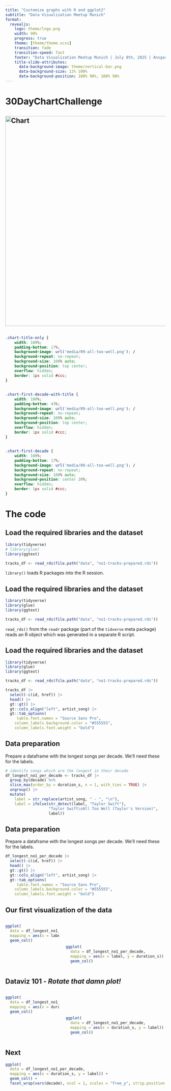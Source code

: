 ```yaml
---
title: "Customize graphs with R and ggplot2"
subtitle: "Data Visualization Meetup Munich"
format: 
  revealjs:
    logo: theme/logo.png
    width: 90%
    progress: true
    theme: [theme/theme.scss]
    transition: fade
    transition-speed: fast
    footer: "Data Visualization Meetup Munich | July 8th, 2025 | Ansgar Wolsing"
    title-slide-attributes:
      data-background-image: theme/vertical-bar.png
      data-background-size: 12% 100%
      data-background-position: 100% 98%, 100% 98%
---
```


# 30DayChartChallenge

## ![Chart](media/09-all-too-well.png){height=660px}{.center}

##

<div class="chart-title-only"></div>

```css

.chart-title-only {
    width: 100%; 
    padding-bottom: 17%; 
    background-image: url('media/09-all-too-well.png'); /
    background-repeat: no-repeat;
    background-size: 100% auto; 
    background-position: top center;  
    overflow: hidden;
    border: 1px solid #ccc; 
}

```


## {transition=fade}

<div class="chart-first-decade-with-title"></div>

```css

.chart-first-decade-with-title {
    width: 100%; 
    padding-bottom: 43%; 
    background-image: url('media/09-all-too-well.png'); /
    background-repeat: no-repeat;
    background-size: 100% auto; 
    background-position: top center;  
    overflow: hidden;
    border: 1px solid #ccc; 
}

```


## 

<div class="chart-first-decade"></div>

```css

.chart-first-decade {
    width: 100%; 
    padding-bottom: 17%; 
    background-image: url('media/09-all-too-well.png'); /
    background-repeat: no-repeat;
    background-size: 100% auto; 
    background-position: center 20%;  
    overflow: hidden;
    border: 1px solid #ccc; 
}

```

# The code


## Load the required libraries and the dataset

```r

library(tidyverse)
# library(glue)
library(ggtext)

tracks_df <- read_rds(file.path("data", "no1-tracks-prepared.rds"))

```

`library()` loads R packages into the R session.


## Load the required libraries and the dataset 

```r

library(tidyverse)
library(glue)
library(ggtext)

tracks_df <- read_rds(file.path("data", "no1-tracks-prepared.rds"))

```

`read_rds()` from the `readr` package (part of the `tidverse` meta package) reads an R object which was generated in a separate R script. 


## Load the required libraries and the dataset 

```r

library(tidyverse)
library(glue)
library(ggtext)

tracks_df <- read_rds(file.path("data", "no1-tracks-prepared.rds"))

```

```r
tracks_df |>
  select(-c(id, href)) |> 
  head() |> 
  gt::gt() |> 
  gt::cols_align("left", artist_song) |> 
  gt::tab_options(
     table.font.names = "Source Sans Pro",
    column_labels.background.color = "#555555",
    column_labels.font.weight = "bold")

```




## Data preparation

Prepare a dataframe with the longest songs per decade. We'll need these for the labels.

```r

# identify songs which are the longest in their decade
df_longest_no1_per_decade <- tracks_df |>
  group_by(decade) %>% 
  slice_max(order_by = duration_s, n = 1, with_ties = TRUE) |>
  ungroup() |>
  mutate(
    label = str_replace(artist_song, " - ", "\n"),
    label = ifelse(str_detect(label, "Taylor Swift"), 
                   "Taylor Swift\nAll Too Well (Taylor's Version)", 
                   label))
```


## Data preparation

Prepare a dataframe with the longest songs per decade. We'll need these for the labels.

```r
df_longest_no1_per_decade |> 
  select(-c(id, href)) |> 
  head() |> 
  gt::gt() |> 
  gt::cols_align("left", artist_song) |> 
  gt::tab_options(
     table.font.names = "Source Sans Pro",
    column_labels.background.color = "#555555",
    column_labels.font.weight = "bold")


```

## Our first visualization of the data {auto-animate=true} 

::: {.columns}

::: {.column width="35%"}
```r
ggplot(
  data = df_longest_no1_per_decade,
  mapping = aes(x = label, y = duration_s)) +
  geom_col()
```
:::

::: {.column width="65%" .fragment}
<br><br><br>
```r
ggplot(
  data = df_longest_no1_per_decade,
  mapping = aes(x = label, y = duration_s)) +
  geom_col()
```
:::

:::


## Dataviz 101 - *Rotate that damn plot!* {auto-animate=true}

::: {.columns}

::: {.column width="35%"}
```r
ggplot(
  data = df_longest_no1_per_decade,
  mapping = aes(x = duration_s, y = label)) +
  geom_col()
```
:::

::: {.column width="65%"}
<br><br><br>
```r
ggplot(
  data = df_longest_no1_per_decade,
  mapping = aes(x = duration_s, y = label)) +
  geom_col()
```
:::

:::


## Next

```r
ggplot(
  data = df_longest_no1_per_decade,
  mapping = aes(x = duration_s, y = label)) +
  geom_col() +
  facet_wrap(vars(decade), ncol = 1, scales = "free_y", strip.position = "left")
```


